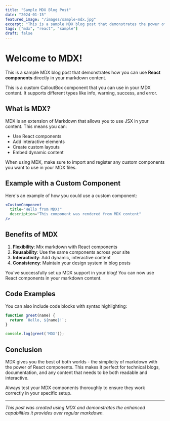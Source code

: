 ```yaml
---
title: "Sample MDX Blog Post"
date: "2024-01-15"
featured_image: "/images/sample-mdx.jpg"
excerpt: "This is a sample MDX blog post that demonstrates the power of using React components in markdown."
tags: ["mdx", "react", "sample"]
draft: false
---
```


# Welcome to MDX!

This is a sample MDX blog post that demonstrates how you can use **React components** directly in your markdown content.

<CalloutBox type="info" title="MDX is Awesome!">
  This is a custom CalloutBox component that you can use in your MDX content. It supports different types like info, warning, success, and error.
</CalloutBox>

## What is MDX?

MDX is an extension of Markdown that allows you to use JSX in your content. This means you can:

- Use React components
- Add interactive elements
- Create custom layouts
- Embed dynamic content

<CalloutBox type="warning" title="Important Note">
  When using MDX, make sure to import and register any custom components you want to use in your MDX files.
</CalloutBox>

## Example with a Custom Component

Here's an example of how you could use a custom component:

```jsx
<CustomComponent 
  title="Hello from MDX!"
  description="This component was rendered from MDX content"
/>
```

## Benefits of MDX

1. **Flexibility**: Mix markdown with React components
2. **Reusability**: Use the same components across your site
3. **Interactivity**: Add dynamic, interactive content
4. **Consistency**: Maintain your design system in blog posts

<CalloutBox type="success" title="Success!">
  You've successfully set up MDX support in your blog! You can now use React components in your markdown content.
</CalloutBox>

## Code Examples

You can also include code blocks with syntax highlighting:

```javascript
function greet(name) {
  return `Hello, ${name}!`;
}

console.log(greet('MDX'));
```

## Conclusion

MDX gives you the best of both worlds - the simplicity of markdown with the power of React components. This makes it perfect for technical blogs, documentation, and any content that needs to be both readable and interactive.

<CalloutBox type="error" title="Remember">
  Always test your MDX components thoroughly to ensure they work correctly in your specific setup.
</CalloutBox>

---

*This post was created using MDX and demonstrates the enhanced capabilities it provides over regular markdown.* 